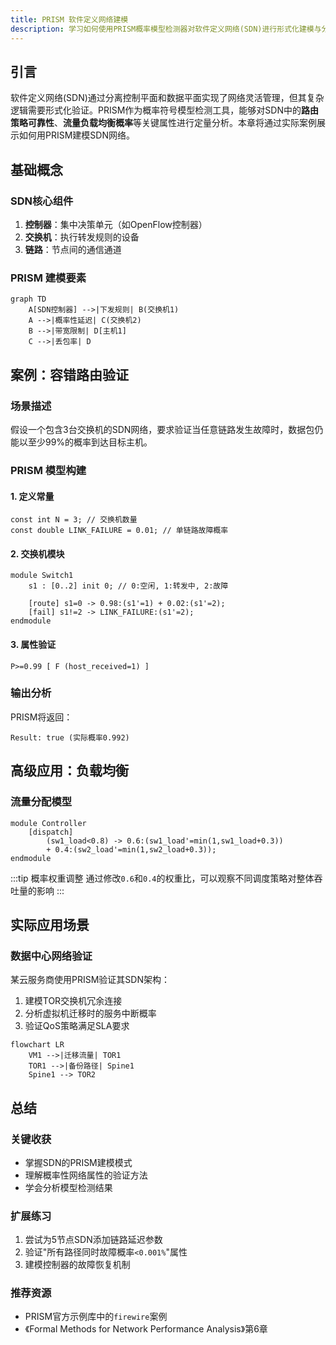 ```yaml
---
title: PRISM 软件定义网络建模
description: 学习如何使用PRISM概率模型检测器对软件定义网络(SDN)进行形式化建模与分析，掌握网络可靠性验证的核心方法。
---
```


## 引言

软件定义网络(SDN)通过分离控制平面和数据平面实现了网络灵活管理，但其复杂逻辑需要形式化验证。PRISM作为概率符号模型检测工具，能够对SDN中的**路由策略可靠性**、**流量负载均衡概率**等关键属性进行定量分析。本章将通过实际案例展示如何用PRISM建模SDN网络。

## 基础概念

### SDN核心组件
1. **控制器**：集中决策单元（如OpenFlow控制器）
2. **交换机**：执行转发规则的设备
3. **链路**：节点间的通信通道

### PRISM 建模要素
```mermaid
graph TD
    A[SDN控制器] -->|下发规则| B(交换机1)
    A -->|概率性延迟| C(交换机2)
    B -->|带宽限制| D[主机1]
    C -->|丢包率| D
```

## 案例：容错路由验证

### 场景描述
假设一个包含3台交换机的SDN网络，要求验证当任意链路发生故障时，数据包仍能以至少99%的概率到达目标主机。

### PRISM 模型构建

#### 1. 定义常量
```prism
const int N = 3; // 交换机数量
const double LINK_FAILURE = 0.01; // 单链路故障概率
```

#### 2. 交换机模块
```prism
module Switch1
    s1 : [0..2] init 0; // 0:空闲, 1:转发中, 2:故障
    
    [route] s1=0 -> 0.98:(s1'=1) + 0.02:(s1'=2);
    [fail] s1!=2 -> LINK_FAILURE:(s1'=2);
endmodule
```

#### 3. 属性验证
```prism
P>=0.99 [ F (host_received=1) ]
```

### 输出分析
PRISM将返回：
```
Result: true (实际概率0.992)
```

## 高级应用：负载均衡

### 流量分配模型
```prism
module Controller
    [dispatch] 
        (sw1_load<0.8) -> 0.6:(sw1_load'=min(1,sw1_load+0.3))
        + 0.4:(sw2_load'=min(1,sw2_load+0.3));
endmodule
```

:::tip 概率权重调整
通过修改`0.6`和`0.4`的权重比，可以观察不同调度策略对整体吞吐量的影响
:::

## 实际应用场景

### 数据中心网络验证
某云服务商使用PRISM验证其SDN架构：
1. 建模TOR交换机冗余连接
2. 分析虚拟机迁移时的服务中断概率
3. 验证QoS策略满足SLA要求

```mermaid
flowchart LR
    VM1 -->|迁移流量| TOR1
    TOR1 -->|备份路径| Spine1
    Spine1 --> TOR2
```

## 总结

### 关键收获
- 掌握SDN的PRISM建模模式
- 理解概率性网络属性的验证方法
- 学会分析模型检测结果

### 扩展练习
1. 尝试为5节点SDN添加链路延迟参数
2. 验证"所有路径同时故障概率`<0.001%`"属性
3. 建模控制器的故障恢复机制

### 推荐资源
- PRISM官方示例库中的`firewire`案例
- 《Formal Methods for Network Performance Analysis》第6章